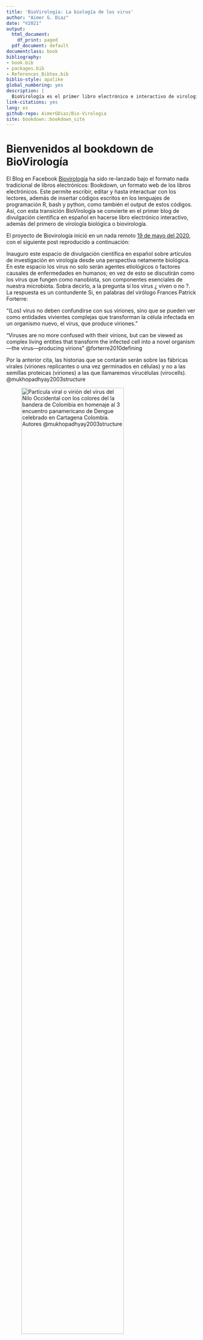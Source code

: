 ```yaml
--- 
title: 'BioVirología: La biología de los virus'
author: "Aimer G. Diaz"
date: "©2021"
output:
  html_document:
    df_print: paged
  pdf_document: default
documentclass: book
bibliography:
- book.bib
- packages.bib
- References_Bibtex.bib
biblio-style: apalike
global_numbering: yes
description: |
  BioVirología es el primer libro electrónico e interactivo de virología biológica o biovirología, y el primero de divulgación científica en español empleado el formato de libros Bookdown.
link-citations: yes
lang: es
github-repo: AimerGDiaz/Bio-Virologia
site: bookdown::bookdown_site
---
```

<!-- Launch the bookdown to bookdown website 
follow 
https://bookdown.org/home/about/ 

Publish as a website 
https://rpubs.com/colleengerrity/bookdown-website-tutorial


Add a nicer beginning 
https://stackoverflow.com/questions/57075704/insert-multiple-pages-before-body-with-bookdown 
file.create('git/.nojekyll')
-->
# Bienvenidos al bookdown de BioVirología {-}

El Blog en Facebook [Biovirología](https://www.facebook.com/BioViral/) ha sido re-lanzado bajo el formato  nada tradicional de libros electrónicos: Bookdown, un formato web de los libros electrónicos. Este permite escribir, editar y hasta interactuar con los lectores, además de insertar códigos escritos en los lenguajes de programación R, bash y python, como también el output de estos códigos. Así, con esta transición BioVirología se convierte en el primer blog de divulgación científica en español en hacerse libro electrónico interactivo, además del primero de virología biológica o biovirología. 

El proyecto de Biovirología inició en un nada remoto [19 de mayo del 2020](https://www.facebook.com/permalink.php?story_fbid=107125457678944&id=107088044349352), con el siguiente post reproducido a continuación: 

Inauguro este espacio de divulgación científica en español sobre artículos de investigación en virología desde una perspectiva netamente biológica. En este espacio los virus no solo serán agentes etiológicos o factores causales de enfermedades en humanos; en vez de esto se discutirán como los virus que fungen como nanobiota, son componentes esenciales de nuestra microbiota. 
Sobra decirlo, a la pregunta si los virus ¿ viven o no ?. La respuesta es un contundente Si, en palabras del virólogo Frances Patrick Forterre: 

"(Los) virus no deben confundirse con sus viriones, sino que se pueden ver como entidades vivientes complejas que transforman la célula infectada en un organismo nuevo, el virus, que produce viriones."

"Viruses are no more confused with their virions, but can be viewed as complex living entities that transform the infected cell into a novel organism—the virus—producing virions" @forterre2010defining 

Por la anterior cita, las historias que se contarán serán sobre las fábricas virales (viriones replicantes o una vez germinados en células) y no a las semillas proteicas (viriones) a las que llamaremos virucélulas (virocells). @mukhopadhyay2003structure
 

![Partícula viral o virión del virus del Nilo Occidental con los colores del la bandera de Colombia en homenaje al 3 encuentro panamericano de Dengue celebrado en Cartagena Colombia. Autores @mukhopadhyay2003structure](./Logo.jpg){width="80%"}

A manera introductoria de las maravillas del formato empleado los invito a ver el siguiente video que permite introducir a uno de los autores del presente documento: 
<!---![Zombificación viral](./Death March of the Zombie Caterpillars..mp4){width="80%"} --->

[![En la coloración de las plantas, 1 + 1 no es 2](http://img.youtube.com/vi/EmEhFhQpqTQ/0.jpg)](http://www.youtube.com/watch?v=EmEhFhQpqTQ)

## Licencia {-}

Este obra está protegida bajo una licencia de [Creative Commons Reconocimiento-NoComercial-SinObraDerivada 4.0 Internacional](https://creativecommons.org/licenses/by-nc-nd/4.0/deed.es_ES)

[![License: CC BY-NC 4.0](https://img.shields.io/badge/License-CC%20BY--NC%204.0-lightgrey.svg)](https://creativecommons.org/licenses/by-nc/4.0/)

## Lectores {-}

[![Image of Viewers](https://github.com/AimerGDiaz/Viewers/blob/master/svg/409164432/badge.svg)](https://github.com/AimerGDiaz/Viewers/blob/master/readme/409164432/week.md)



